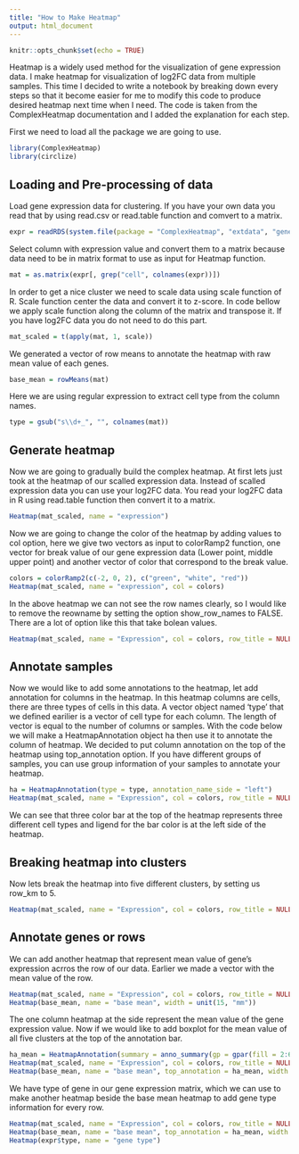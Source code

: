 ```yaml
---
title: "How to Make Heatmap"
output: html_document
---
```


```r
knitr::opts_chunk$set(echo = TRUE)
```

Heatmap is a widely used method for the visualization of gene expression data. I make heatmap for visualization of log2FC data from multiple samples. This time I decided to write a notebook by breaking down every steps so that it become easier for me to modify this code to produce desired heatmap next time when I need. The code is taken from the ComplexHeatmap documentation and I added the explanation for each step.

First we need to load all the package we are going to use. 

```r
library(ComplexHeatmap)
library(circlize)
```

## Loading and Pre-processing of data
Load gene expression data for clustering. If you have your own data you read that by using read.csv or read.table function and comvert to a matrix.

```r
expr = readRDS(system.file(package = "ComplexHeatmap", "extdata", "gene_expression.rds"))
```
Select column with expression value and convert them to a matrix because data need to be in matrix format to use as input for Heatmap function.

```r
mat = as.matrix(expr[, grep("cell", colnames(expr))])
```

In order to get a nice cluster we need to scale data using scale function of R. Scale function center the data and convert it to z-score. In code bellow we apply scale function along the column of the matrix and transpose it. If you have log2FC data you do not need to do this part.

```r
mat_scaled = t(apply(mat, 1, scale))
```
We generated a vector of row means to annotate the heatmap with raw mean value of each genes.
```r
base_mean = rowMeans(mat)
```

Here we are using regular expression to extract cell type from the column names.
```r
type = gsub("s\\d+_", "", colnames(mat))
```

## Generate heatmap

Now we are going to gradually build the complex heatmap. At first lets just took at the heatmap of our scalled expression data. Instead of scalled expression data you can use your log2FC data. You read your log2FC data in R using read.table function then convert it to a matrix. 

```r
Heatmap(mat_scaled, name = "expression")
```

Now we are going to change the color of the heatmap by adding values to col option, here we give two vectors as input to colorRamp2 function, one vector for break value of our gene expression data (Lower point, middle upper point) and another vector of color that correspond to the break value.
```r
colors = colorRamp2(c(-2, 0, 2), c("green", "white", "red"))
Heatmap(mat_scaled, name = "expression", col = colors)
```

In the above heatmap we can not see the row names clearly, so I would like to remove the reowname by setting the option show_row_names to FALSE. There are a lot of option like this that take bolean values.

```R
Heatmap(mat_scaled, name = "Expression", col = colors, row_title = NULL, show_row_dend = FALSE, show_row_names = FALSE)
```

## Annotate samples
Now we would like to add some annotations to the heatmap, let add annotation for columns in the heatmap. In this heatmap columns are cells, there are three types of cells in this data.  A vector object named 'type' that we defined earilier is a vector of cell type for each column. The length of vector is equal to the number of columns or samples. With the code below we will make a HeatmapAnnotation object ha then use it to annotate the column of heatmap. We decided to put column annotation on the top of the heatmap using top_annotation option. If you have different groups of samples, you can use group information of your samples to annotate your heatmap.

```r
ha = HeatmapAnnotation(type = type, annotation_name_side = "left")
Heatmap(mat_scaled, name = "Expression", col = colors, row_title = NULL, show_row_dend = FALSE, show_row_names = FALSE, top_annotation = ha)
```
We can see that three color bar at the top of the heatmap represents three different cell types and ligend for the bar color is at the left side of the heatmap.

## Breaking heatmap into clusters
Now lets break the heatmap into five different clusters, by setting us row_km to 5. 

```r
Heatmap(mat_scaled, name = "Expression", col = colors, row_title = NULL, show_row_dend = FALSE, show_row_names = FALSE, top_annotation = ha, row_km = 5)
```

## Annotate genes or rows
We can add another heatmap that represent mean value of gene's expression acrros the row of our data. Earlier we made a vector with the mean value of the row. 

```r
Heatmap(mat_scaled, name = "Expression", col = colors, row_title = NULL, show_row_dend = FALSE, show_row_names = FALSE, top_annotation = ha, row_km = 5) +
Heatmap(base_mean, name = "base mean", width = unit(15, "mm"))
```
The one column heatmap at the side represent the mean value of the gene expression value. Now if we would like to add boxplot for the mean value of all five clusters at the top of the annotation bar. 

```r
ha_mean = HeatmapAnnotation(summary = anno_summary(gp = gpar(fill = 2:6), height = unit(2, "cm")))
Heatmap(mat_scaled, name = "Expression", col = colors, row_title = NULL, show_row_dend = FALSE, show_row_names = FALSE, top_annotation = ha, row_km = 5) +
Heatmap(base_mean, name = "base mean", top_annotation = ha_mean, width = unit(15, "mm"))
```

We have type of gene in our gene expression matrix, which we can use to make another heatmap beside the base mean heatmap to add gene type information for every row. 
```r
Heatmap(mat_scaled, name = "Expression", col = colors, row_title = NULL, show_row_dend = FALSE, show_row_names = FALSE, top_annotation = ha, row_km = 5) +
Heatmap(base_mean, name = "base mean", top_annotation = ha_mean, width = unit(15, "mm")) +
Heatmap(expr$type, name = "gene type")
```



















